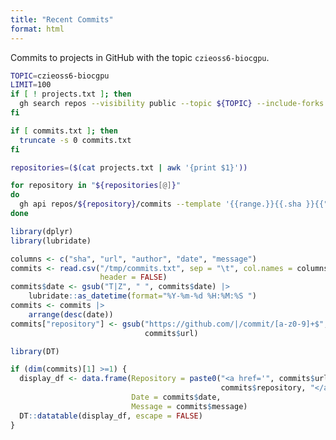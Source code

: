 ```yaml
---
title: "Recent Commits"
format: html
---
```


Commits to projects in GitHub with the topic `czieoss6-biocgpu`.

```bash
TOPIC=czieoss6-biocgpu
LIMIT=100
if [ ! projects.txt ]; then
  gh search repos --visibility public --topic ${TOPIC} --include-forks false --limit ${LIMIT} > projects.txt
fi
```

```bash
if [ commits.txt ]; then
  truncate -s 0 commits.txt
fi

repositories=($(cat projects.txt | awk '{print $1}'))

for repository in "${repositories[@]}"
do
  gh api repos/${repository}/commits --template '{{range.}}{{.sha }}{{"\t"}}{{.html_url}}{{"\t"}}"{{.commit.author.name}}"{{"\t"}}{{.commit.author.date}}{{"\t"}}"{{.commit.message}}"{{"\n"}}{{end}}' >> commits.txt
done
```

```r
library(dplyr)
library(lubridate)

columns <- c("sha", "url", "author", "date", "message")
commits <- read.csv("/tmp/commits.txt", sep = "\t", col.names = columns,
                    header = FALSE)
commits$date <- gsub("T|Z", " ", commits$date) |>
    lubridate::as_datetime(format="%Y-%m-%d %H:%M:%S ")
commits <- commits |>
    arrange(desc(date))
commits["repository"] <- gsub("https://github.com/|/commit/[a-z0-9]+$", "",
                              commits$url)
```

```r
library(DT)

if (dim(commits)[1] >=1) {
  display_df <- data.frame(Repository = paste0("<a href='", commits$url, "'>", 
                                               commits$repository, "</a>"),
                           Date = commits$date,
                           Message = commits$message)
  DT::datatable(display_df, escape = FALSE)
}

```
